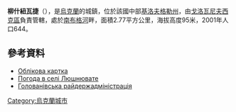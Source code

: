 {{coord|48|10|33|N|30|27|7|E|scale:100000_region:UA|display=title}}

'''柳什紐瓦捷'''（{{lang-uk|Люшнювате}}），是[[烏克蘭|烏克蘭]]的城鎮，位於該國中部[[基洛夫格勒州|基洛夫格勒州]]，由[[戈洛瓦尼夫西克區|戈洛瓦尼夫西克區]]負責管轄，處於[[南布格河|南布格河]]畔，面積2.77平方公里，海拔高度95米，2001年人口644。

==參考資料==
* [http://gska2.rada.gov.ua/pls/z7502/A005?rdat1=11.11.2008&rf7571=16566 Облікова картка]{{dead link|date=2018年3月 |bot=InternetArchiveBot |fix-attempted=yes }}
* [http://weather.in.ua/ua/kirovogradskaja/14246 Погода в селі Люшнювате] {{Wayback|url=http://weather.in.ua/ua/kirovogradskaja/14246 |date=20200805135954 }}
* [https://web.archive.org/web/20130808135827/http://golvrda.org.ua/kyityra.html Голованівська райдержадміністрація]

{{Ukraine-geo-stub}}
[[Category:烏克蘭城市|Category:烏克蘭城市]]